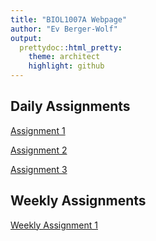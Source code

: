 ```yaml
---
title: "BIOL1007A Webpage"
author: "Ev Berger-Wolf"
output: 
  prettydoc::html_pretty:
    theme: architect
    highlight: github
---
```


## Daily Assignments
[Assignment 1](Assignment1.html)

[Assignment 2](Assignment2.html)

[Assignment 3](Assignment3.html)

## Weekly Assignments
[Weekly Assignment 1](WeeklyAssignment1.html)